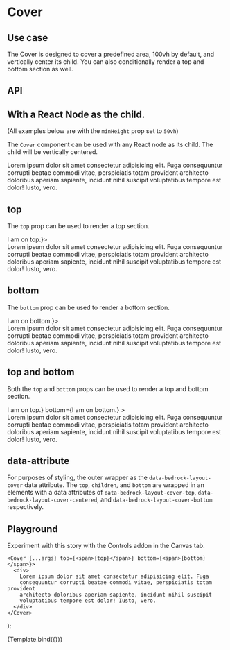 

<Meta title="Components/Cover" component={Cover} />

# Cover

## Use case

The Cover is designed to cover a predefined area, 100vh by default, and vertically center its child. You can also conditionally render a top and bottom section as well.

## API

<Story name="API" argTypes={argTypes} />

<ArgsTable story="API" />

## With a React Node as the child.

(All examples below are with the `minHeight` prop set to `50vh`)

The `Cover` component can be used with any React node as its child. The child will be vertically centered.

<Preview withToolbar>
  <Story name="With children">
    <Cover minHeight="50vh" gutter="sm">
      <div>
        Lorem ipsum dolor sit amet consectetur adipisicing elit. Fuga
        consequuntur corrupti beatae commodi vitae, perspiciatis totam provident
        architecto doloribus aperiam sapiente, incidunt nihil suscipit
        voluptatibus tempore est dolor! Iusto, vero.
      </div>
    </Cover>
  </Story>
</Preview>

## top

The `top` prop can be used to render a top section.

<Preview withToolbar>
  <Story name="top">
    <Cover minHeight="50vh" gutter="sm" top={<span>I am on top.</span>}>
      <div>
        Lorem ipsum dolor sit amet consectetur adipisicing elit. Fuga
        consequuntur corrupti beatae commodi vitae, perspiciatis totam provident
        architecto doloribus aperiam sapiente, incidunt nihil suscipit
        voluptatibus tempore est dolor! Iusto, vero.
      </div>
    </Cover>
  </Story>
</Preview>

## bottom

The `bottom` prop can be used to render a bottom section.

<Preview withToolbar>
  <Story name="bottom">
    <Cover minHeight="50vh" gutter="sm" bottom={<span>I am on bottom.</span>}>
      <div>
        Lorem ipsum dolor sit amet consectetur adipisicing elit. Fuga
        consequuntur corrupti beatae commodi vitae, perspiciatis totam provident
        architecto doloribus aperiam sapiente, incidunt nihil suscipit
        voluptatibus tempore est dolor! Iusto, vero.
      </div>
    </Cover>
  </Story>
</Preview>

## top and bottom

Both the `top` and `bottom` props can be used to render a top and bottom section.

<Preview withToolbar>
  <Story name="top and bottom">
    <Cover
      minHeight="50vh"
      gutter="sm"
      top={<span>I am on top.</span>}
      bottom={<span>I am on bottom.</span>}
    >
      <div>
        Lorem ipsum dolor sit amet consectetur adipisicing elit. Fuga
        consequuntur corrupti beatae commodi vitae, perspiciatis totam provident
        architecto doloribus aperiam sapiente, incidunt nihil suscipit
        voluptatibus tempore est dolor! Iusto, vero.
      </div>
    </Cover>
  </Story>
</Preview>

## data-attribute

For purposes of styling, the outer wrapper as the `data-bedrock-layout-cover` data attribute. The `top`, `children`, and `bottom` are wrapped in an elements with a data attributes of `data-bedrock-layout-cover-top`, `data-bedrock-layout-cover-centered`, and `data-bedrock-layout-cover-bottom` respectively.

## Playground

Experiment with this story with the Controls addon in the Canvas tab.

    <Cover {...args} top={<span>{top}</span>} bottom={<span>{bottom}</span>}>
      <div>
        Lorem ipsum dolor sit amet consectetur adipisicing elit. Fuga
        consequuntur corrupti beatae commodi vitae, perspiciatis totam provident
        architecto doloribus aperiam sapiente, incidunt nihil suscipit
        voluptatibus tempore est dolor! Iusto, vero.
      </div>
    </Cover>
);

<Canvas withToolbar>
  <Story
    name="Playground"
    args={{
      minHeight: "50vh",
      gutter: "lg",
      top: "I'm on top.",
      bottom: "I'm on bottom.",
    }}
    argTypes={argTypes}
  >
    {Template.bind({})}
  </Story>
</Canvas>

<ArgsTable story="Playground" />
